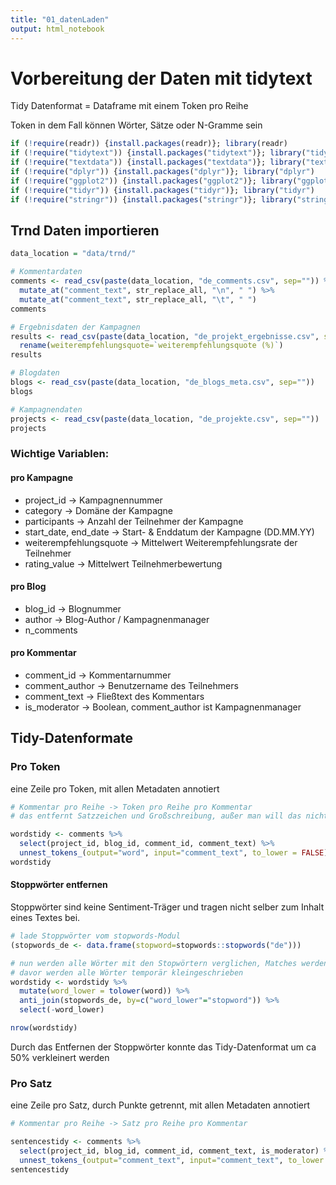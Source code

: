```yaml
---
title: "01_datenLaden"
output: html_notebook
---
```


# Vorbereitung der Daten mit tidytext


Tidy Datenformat = Dataframe mit einem Token pro Reihe

Token in dem Fall können Wörter, Sätze oder N-Gramme sein


```r
if (!require(readr)) {install.packages(readr)}; library(readr)
if (!require("tidytext")) {install.packages("tidytext")}; library("tidytext")
if (!require("textdata")) {install.packages("textdata")}; library("textdata")
if (!require("dplyr")) {install.packages("dplyr")}; library("dplyr")
if (!require("ggplot2")) {install.packages("ggplot2")}; library("ggplot2")
if (!require("tidyr")) {install.packages("tidyr")}; library("tidyr")
if (!require("stringr")) {install.packages("stringr")}; library("stringr")
```



## Trnd Daten importieren
```r
data_location = "data/trnd/"

# Kommentardaten
comments <- read_csv(paste(data_location, "de_comments.csv", sep="")) %>% 
  mutate_at("comment_text", str_replace_all, "\n", " ") %>% 
  mutate_at("comment_text", str_replace_all, "\t", " ")
comments

# Ergebnisdaten der Kampagnen
results <- read_csv(paste(data_location, "de_projekt_ergebnisse.csv", sep=""))  %>% 
  rename(weiterempfehlungsquote=`weiterempfehlungsquote (%)`) 
results

# Blogdaten
blogs <- read_csv(paste(data_location, "de_blogs_meta.csv", sep=""))
blogs

# Kampagnendaten
projects <- read_csv(paste(data_location, "de_projekte.csv", sep=""))
projects
```
### Wichtige Variablen:


#### pro Kampagne
* project_id -> Kampagnennummer
* category -> Domäne der Kampagne
* participants -> Anzahl der Teilnehmer der Kampagne
* start_date, end_date -> Start- & Enddatum der Kampagne (DD.MM.YY)
* weiterempfehlungsquote -> Mittelwert Weiterempfehlungsrate der Teilnehmer
* rating_value -> Mittelwert Teilnehmerbewertung 

#### pro Blog
* blog_id -> Blognummer 
* author -> Blog-Author / Kampagnenmanager
* n_comments

#### pro Kommentar
* comment_id -> Kommentarnummer
* comment_author -> Benutzername des Teilnehmers
* comment_text -> Fließtext des Kommentars
* is_moderator -> Boolean, comment_author ist Kampagnenmanager




## Tidy-Datenformate

### Pro Token
eine Zeile pro Token, mit allen Metadaten annotiert

```r
# Kommentar pro Reihe -> Token pro Reihe pro Kommentar
# das entfernt Satzzeichen und Großschreibung, außer man will das nicht

wordstidy <- comments %>%
  select(project_id, blog_id, comment_id, comment_text) %>%
  unnest_tokens_(output="word", input="comment_text", to_lower = FALSE)
wordstidy
```

#### Stoppwörter entfernen
Stoppwörter sind keine Sentiment-Träger und tragen nicht selber zum Inhalt eines Textes bei. 

```r
# lade Stoppwörter vom stopwords-Modul
(stopwords_de <- data.frame(stopword=stopwords::stopwords("de")))

# nun werden alle Wörter mit den Stopwörtern verglichen, Matches werden entfernt
# davor werden alle Wörter temporär kleingeschrieben
wordstidy <- wordstidy %>% 
  mutate(word_lower = tolower(word)) %>% 
  anti_join(stopwords_de, by=c("word_lower"="stopword")) %>%
  select(-word_lower)

nrow(wordstidy)
```
Durch das Entfernen der Stoppwörter konnte das Tidy-Datenformat um ca 50% verkleinert werden



### Pro Satz
eine Zeile pro Satz, durch Punkte getrennt, mit allen Metadaten annotiert

```r
# Kommentar pro Reihe -> Satz pro Reihe pro Kommentar

sentencestidy <- comments %>%
  select(project_id, blog_id, comment_id, comment_text, is_moderator) %>%
  unnest_tokens_(output="comment_text", input="comment_text", to_lower = FALSE, token="sentences")
sentencestidy
```



